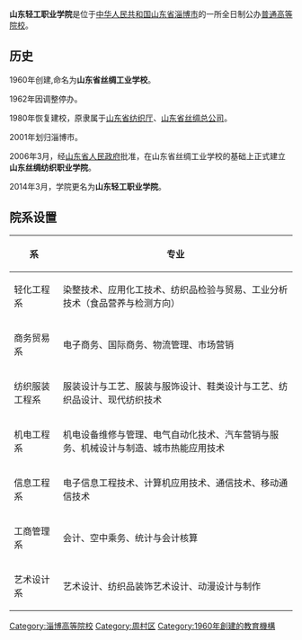 {{expand|time=2015-09-24T02:28:28+00:00}}
{{unreferenced|time=2015-09-24T02:16:00+00:00}}
{{Infobox University
| Name               = 山东轻工职业学院
| EnglishName        = Shandong Vocational College Of Light Industry
| SealImage          = [[File:丝校.png|center]]
| Established        = 1960年  
| Country            = {{CHN}} 
| Motto              = '''秉德明恤 尊贤尚功'''      
| Type               = 公立专科院校
| 院长               = [[孙才顺|孙才顺]]
| 党委书记           = [[牛圣银|牛圣银]]
| Faculty            = 261人
| Student            = 6,000余人
| Campus             = 市郊  
| 建筑面积           = 137,000㎡
| Area               = 502.37亩
| Location           = {{CHN}}[[山东省|山东省]][[淄博市|淄博市]][[周村区|周村区]]米山路30号
| Affiliations       = [[山东省教育厅|山东省教育厅]]
| Website            = http://www.silkedu.com/
| zip                = 255300
}}

{{Portal|大學|Education - Grad Hat.svg}}

'''山东轻工职业学院'''是位于[[中华人民共和国|中华人民共和国]][[山东省|山东省]][[淄博市|淄博市]]的一所全日制公办[[普通高等院校|普通高等院校]]。

==历史==
1960年创建,命名为'''山东省丝绸工业学校'''。

1962年因调整停办。

1980年恢复建校，原隶属于[[山东省纺织厅|山东省纺织厅]]、[[山东省丝绸总公司|山东省丝绸总公司]]。

2001年划归淄博市。

2006年3月，经[[山东省人民政府|山东省人民政府]]批准，在山东省丝绸工业学校的基础上正式建立'''山东丝绸纺织职业学院'''。

2014年3月，学院更名为'''山东轻工职业学院'''。

==院系设置==
{| class="wikitable sortable"
|-
! 系 !! 专业
|-
| 轻化工程系 || 染整技术、应用化工技术、纺织品检验与贸易、工业分析技术（食品营养与检测方向）
|-
| 商务贸易系 || 电子商务、国际商务、物流管理、市场营销
|-
| 纺织服装工程系 || 服装设计与工艺、服装与服饰设计、鞋类设计与工艺、纺织品设计、现代纺织技术
|-
| 机电工程系 || 机电设备维修与管理、电气自动化技术、汽车营销与服务、机械设计与制造、城市热能应用技术
|-
| 信息工程系 || 电子信息工程技术、计算机应用技术、通信技术、移动通信技术
|-
| 工商管理系 || 会计、空中乘务、统计与会计核算
|-
| 艺术设计系 || 艺术设计、纺织品装饰艺术设计、动漫设计与制作
|}

{{山东高等院校|nocat}}

[[Category:淄博高等院校|Category:淄博高等院校]]
[[Category:周村区|Category:周村区]]
[[Category:1960年創建的教育機構|Category:1960年創建的教育機構]]